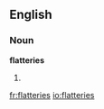 ==English==

===Noun===
'''flatteries'''

# {{plural of|[[flattery]]}}

[[fr:flatteries]]
[[io:flatteries]]